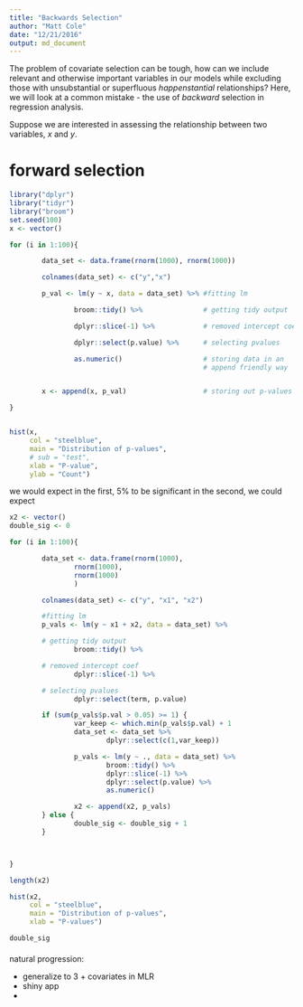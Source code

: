 ```yaml
---
title: "Backwards Selection"
author: "Matt Cole"
date: "12/21/2016"
output: md_document
---
```



The problem of covariate selection can be tough, how can we include relevant and otherwise important variables in our models while excluding those with unsubstantial or superfluous *happenstantial* relationships? Here, we will look at a common mistake - the use of *backward* selection in regression analysis. 

Suppose we are interested in assessing the relationship between two variables, $x$ and $y$.




# forward selection

```r
library("dplyr")
library("tidyr")
library("broom")
set.seed(100)
x <- vector()

for (i in 1:100){

        data_set <- data.frame(rnorm(1000), rnorm(1000))

        colnames(data_set) <- c("y","x")

        p_val <- lm(y ~ x, data = data_set) %>% #fitting lm

                broom::tidy() %>%               # getting tidy output

                dplyr::slice(-1) %>%            # removed intercept coef

                dplyr::select(p.value) %>%      # selecting pvalues

                as.numeric()                    # storing data in an
                                                # append friendly way


        x <- append(x, p_val)                   # storing out p-values

}


hist(x,
     col = "steelblue",
     main = "Distribution of p-values",
     # sub = "test",
     xlab = "P-value",
     ylab = "Count")

```
we would expect in the first, 5% to be significant in the second, we could expect


```r


x2 <- vector()
double_sig <- 0

for (i in 1:100){

        data_set <- data.frame(rnorm(1000),
                rnorm(1000),
                rnorm(1000)
                )

        colnames(data_set) <- c("y", "x1", "x2")

        #fitting lm
        p_vals <- lm(y ~ x1 + x2, data = data_set) %>%

        # getting tidy output
                broom::tidy() %>%  

        # removed intercept coef        
                dplyr::slice(-1) %>%            

        # selecting pvalues
                dplyr::select(term, p.value)

        if (sum(p_vals$p.val > 0.05) >= 1) {
                var_keep <- which.min(p_vals$p.val) + 1
                data_set <- data_set %>%
                        dplyr::select(c(1,var_keep))

                p_vals <- lm(y ~ ., data = data_set) %>%
                        broom::tidy() %>%
                        dplyr::slice(-1) %>%
                        dplyr::select(p.value) %>%
                        as.numeric()

                x2 <- append(x2, p_vals)
        } else {
                double_sig <- double_sig + 1
        }



}
```

```r
length(x2)

hist(x2,
     col = "steelblue",
     main = "Distribution of p-values",
     xlab = "P-values")

double_sig
```

####
natural progression:

* generalize to 3 + covariates in MLR
* shiny app
*
